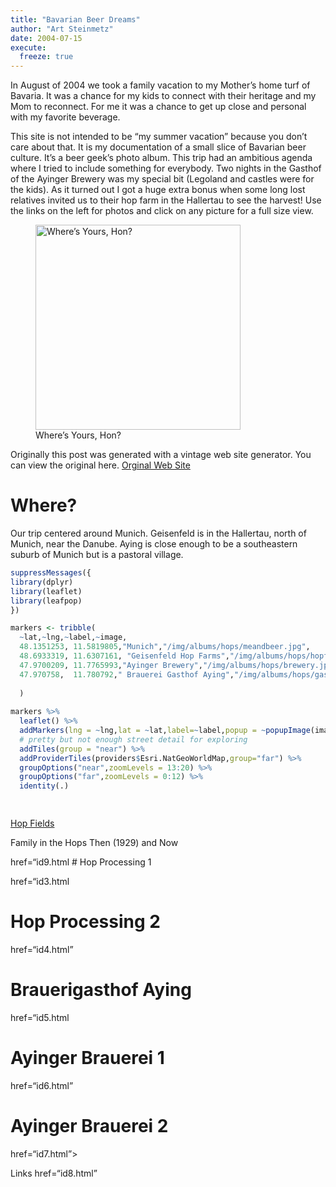 ```yaml
---
title: "Bavarian Beer Dreams"
author: "Art Steinmetz"
date: 2004-07-15
execute: 
  freeze: true
---
```


In August of 2004 we took a family vacation to my Mother's home turf of Bavaria. It was a chance for my kids to connect with their heritage and my Mom to reconnect. For me it was a chance to get up close and personal with my favorite beverage.

This site is not intended to be "my summer vacation" because you don't care about that. It is my documentation of a small slice of Bavarian beer culture. It's a beer geek's photo album. This trip had an ambitious agenda where I tried to include something for everybody. Two nights in the Gasthof of the Ayinger Brewery was my special bit (Legoland and castles were for the kids). As it turned out I got a huge extra bonus when some long lost relatives invited us to their hop farm in the Hallertau to see the harvest! Use the links on the left for photos and click on any picture for a full size view.

![Where's Yours, Hon?](/img/albums/hops/liters.jpg){width="328"}

Originally this post was generated with a vintage web site generator. You can view the original here. [Orginal Web Site](/html/germany.html)

# Where?

Our trip centered around Munich. Geisenfeld is in the Hallertau, north of Munich, near the Danube. Aying is close enough to be a southeastern suburb of Munich but is a pastoral village.

```r
suppressMessages({
library(dplyr)
library(leaflet)
library(leafpop)
})

markers <- tribble(
  ~lat,~lng,~label,~image,
  48.1351253, 11.5819805,"Munich","/img/albums/hops/meandbeer.jpg",
  48.6933319, 11.6307161, "Geisenfeld Hop Farms","/img/albums/hops/hopfields1.jpg",
  47.9700209, 11.7765993,"Ayinger Brewery","/img/albums/hops/brewery.jpg",
  47.970758,  11.780792," Brauerei Gasthof Aying","/img/albums/hops/gasthof1.jpg"
  
  )
  
markers %>% 
  leaflet() %>%
  addMarkers(lng = ~lng,lat = ~lat,label=~label,popup = ~popupImage(image,src="local",width=300)) %>% 
  # pretty but not enough street detail for exploring 
  addTiles(group = "near") %>% 
  addProviderTiles(providers$Esri.NatGeoWorldMap,group="far") %>%
  groupOptions("near",zoomLevels = 13:20) %>% 
  groupOptions("far",zoomLevels = 0:12) %>% 
  identity(.)

  
```

[Hop Fields](/html/id1.html)

Family in the Hops Then (1929) and Now

href="id9.html \# Hop Processing 1

href="id3.html

# Hop Processing 2

href="id4.html"

# Brauerigasthof Aying

href="id5.html

# Ayinger Brauerei 1

href="id6.html"

# Ayinger Brauerei 2

href="id7.html"\>

Links href="id8.html"
